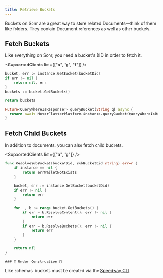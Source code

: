 ```yaml
---
title: Retrieve Buckets
---
```



<APIButton href="/api/bucket" label="Bucket API" type="info" />

Buckets on Sonr are a great way to store related Documents—think of them like folders. They contain Document references as well as other buckets.

## Fetch Buckets

Like everything on Sonr, you need a bucket's DID in order to fetch it.

<SupportedClients list={["a", "g", "f"]} />
<Tabs groupId="platform">

  <TabItem value="go" label="🐹 Go">

```go
bucket, err := instance.GetBucket(bucketDid)
if err != nil {
	return nil, err
}
buckets := bucket.GetBuckets()

return buckets

```

  </TabItem>
  <TabItem value="flutter" label="🐦 Flutter">

```dart
Future<QueryWhereIsResponse?> queryBucket(String q) async {
  return await MotorFlutterPlatform.instance.queryBucket(QueryWhereIsRequest(did: q));
}
```

  </TabItem>
</Tabs>

## Fetch Child Buckets

In addition to documents, you can also fetch child buckets.

<SupportedClients list={["a", "g"]} />

<Tabs groupId="platform">
  <TabItem value="go" label="🐹 Go">

```go
func ResolveSubBucket(bucketDid, subBucketDid string) error {
	if instance == nil {
		return errWalletNotExists
	}

	bucket, err := instance.GetBucket(bucketDid)
	if err != nil {
		return err
	}

	for _, b := range bucket.GetBuckets() {
		if err = b.ResolveContent(); err != nil {
			return err
		}
		if err = b.ResolveBuckets(); err != nil {
			return err
		}
	}

	return nil
}
```

  </TabItem>
  <TabItem value="flutter" label="🐦 Flutter">

    ### 🚧 Under Construction 🚧

  </TabItem>
</Tabs>

Like schemas, buckets must be created via the [Speedway CLI](#).
